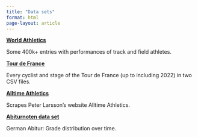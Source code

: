 ```yaml
---
title: "Data sets"
format: html
page-layout: article
---
```


**[World Athletics](https://world-athletics-database.camminady.dev/)**

Some 400k+ entries with performances of track and field athletes.

**[Tour de France](https://github.com/thomascamminady/LeTourDataSet)**

Every cyclist and stage of the Tour de France (up to including 2022) in two CSV files.


**[Alltime Athletics](https://github.com/thomascamminady/alltime_athletics_python)**

Scrapes Peter Larsson's website Alltime Athletics.

**[Abiturnoten data set](https://github.com/thomascamminady/abiturnoten)**

German Abitur: Grade distribution over time.
